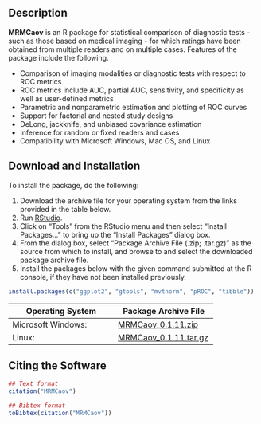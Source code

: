 ## Description

**MRMCaov** is an R package for statistical comparison of diagnostic tests - such as those based on medical imaging - for which ratings have been obtained from multiple readers and on multiple cases.  Features of the package include the following.

* Comparison of imaging modalities or diagnostic tests with respect to ROC metrics
* ROC metrics include AUC, partial AUC, sensitivity, and specificity as well as user-defined metrics
* Parametric and nonparametric estimation and plotting of ROC curves
* Support for factorial and nested study designs
* DeLong, jackknife, and unbiased covariance estimation
* Inference for random or fixed readers and cases
* Compatibility with Microsoft Windows, Mac OS, and Linux


## Download and Installation

To install the package, do the following:

1. Download the archive file for your operating system from the links provided in the table below.
2. Run [RStudio](https://www.rstudio.com/products/rstudio/).
3. Click on "Tools" from the RStudio menu and then select "Install Packages..." to bring up the "Install Packages" dialog box.
4. From the dialog box, select "Package Archive File (.zip; .tar.gz)" as the source from which to install, and browse to and select the downloaded package archive file.
5. Install the packages below with the given command submitted at the R console, if they have not been installed previously.

```r
install.packages(c("ggplot2", "gtools", "mvtnorm", "pROC", "tibble"))
```

| Operating System      | Package Archive File | 
|-----------------------|----------------------|
| Microsoft Windows: | [MRMCaov_0.1.11.zip](https://iowa-my.sharepoint.com/:u:/g/personal/bjsmith_uiowa_edu/EVufHZjYutJIoa24GIkJ-dgBib_bSWhCHWr9bo682nIBVw) |
| Linux: | [MRMCaov_0.1.11.tar.gz](https://iowa-my.sharepoint.com/:u:/g/personal/bjsmith_uiowa_edu/EXz-QvvVqFtDv_Eptd_I3iUBuSO_iJoJoQCNQMqV75GVMQ) |


## Citing the Software

```r
## Text format
citation("MRMCaov")

## Bibtex format
toBibtex(citation("MRMCaov"))
```

